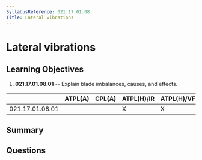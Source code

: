 ```yaml
---
SyllabusReference: 021.17.01.08
Title: Lateral vibrations
---
```


# Lateral vibrations

## Learning Objectives

1. **021.17.01.08.01** -- Explain blade imbalances, causes, and effects.

|                 | ATPL(A) | CPL(A) | ATPL(H)/IR | ATPL(H)/VFR | CPL(H) | IR  | CBIR(A) |
| --------------- | ------- | ------ | ---------- | ----------- | ------ | --- | ------- |
| 021.17.01.08.01 |         |        | X          | X           | X      |     |         |

## Summary

## Questions
